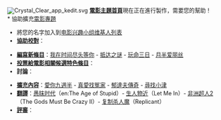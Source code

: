 <div class="toccolours" style="margin: 0.5em; font-size: 90%">
[[File:Crystal_Clear_app_kedit.svg|left]]
'''[[Portal:电影|電影主題首頁]]'''現在正在進行製作，需要您的幫助！
<br>
* 協助擴充[[Wikipedia:专题/电影|電影專題]]
* 將您的名字加入到[[Wikipedia:电影兴趣小组维基人列表|电影兴趣小组维基人列表]]
* '''[[:Category:需要校對的頁面|協助校對]]'''：
<!-- 請讓以下清單保持在四篇文章之內，如果你需要加上新的連結，請先移除最老舊的連結，並且請試著不要一次就取代所有連結 -->
* '''[[Wikipedia:條目請求/社會/娛樂#電影|編寫新條目]]'''：[[我在时间尽头等你|我在时间尽头等你]] - [[抵达之谜|抵达之谜]] - [[玩命三日|玩命三日]] - [[月半爱丽丝|月半爱丽丝]]
* '''[[Wikipedia:特色條目候選|投票給電影相關候選特色條目]]'''：
* '''討論'''： 
<!-- 請讓以下清單保持在四篇文章之內，如果你需要加上新的連結，請先移除最老舊的連結，並且請試著不要一次就取代所有連結 -->
* '''[[:Category:电影小作品|擴充內容]]'''：[[愛你九週半|愛你九週半]] - [[真愛找冤家|真愛找冤家]] - [[郁達夫傳奇|郁達夫傳奇]] - [[尋找小津|尋找小津]]
* '''[[:Category:翻譯請求|翻譯]]'''：[[愚昩时代|愚昩时代]]（en:The Age of Stupid）- [[生人物近|生人物近]]（Let Me In）- [[上帝也瘋狂2_(1989年電影)|非洲超人2]]（The Gods Must Be Crazy II）- [[複製殺人魔|复制杀人魔]]（Replicant）
* '''[[Wikipedia:同行评审|評審]]'''：
</div>